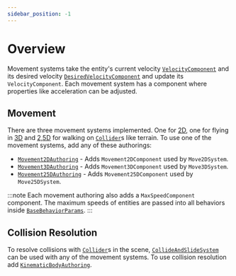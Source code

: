 ```yaml
---
sidebar_position: -1
---
```



# Overview

Movement systems take the entity's current velocity [`VelocityComponent`](/docs/documentation-core/base-system/steering-entity) and its desired velocity [`DesiredVelocityComponent`](/docs/documentation-defaults/Merger#desiredvelocitycomponent) and update its `VelocityComponent`. Each movement system has a component where properties like acceleration can be adjusted. 

## Movement

There are three movement systems implemented. One for [2D](/docs/documentation-defaults/movement/0_2D-movement), one for flying in [3D](/docs/documentation-defaults/movement/1_3D-movement) and [2,5D](/docs/documentation-defaults/movement/2_25D-movement) for walking on [`Collider`](https://docs.unity3d.com/ScriptReference/Collider.html)s like terrain. To use one of the movement systems, add any of these authorings:

- [`Movement2DAuthoring`](/docs/documentation-defaults/movement/0_2D-movement) - Adds `Movement2DComponent` used by `Move2DSystem`.
- [`Movement3DAuthoring`](/docs/documentation-defaults/movement/1_3D-movement) - Adds `Movement3DComponent` used by `Move3DSystem`.
- [`Movement25DAuthoring`](/docs/documentation-defaults/movement/2_25D-movement) - Adds `Movement25DComponent` used by `Move25DSystem`.

:::note
Each movement authoring also adds a `MaxSpeedComponent` component. The maximum speeds of entities are passed into all behaviors inside [`BaseBehaviorParams`](/docs/documentation-core/base-system/BaseBehaviorParams). 
:::

## Collision Resolution
To resolve collisions with [`Collider`](https://docs.unity3d.com/ScriptReference/Collider.html)s in the scene, [`CollideAndSlideSystem`](/docs/documentation-defaults/movement/collision-resolution) can be used with any of the movement systems. To use collision resolution add [`KinematicBodyAuthoring`](/docs/documentation-defaults/movement/collision-resolution).
